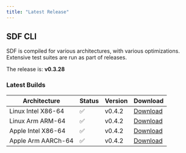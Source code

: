 ```yaml
---
title: "Latest Release" 
---
```


## SDF CLI

SDF is compiled for various architectures, with various optimizations. Extensive
test suites are run as part of releases.

The release is: **v0.3.28**

### Latest Builds

| Architecture           | Status | Version | Download |
| ---------------------- | ------ | ------- | -------- |
| Linux Intel X86-64     |   ✅   | v0.4.2  | [Download](https://cdn.sdf.com/releases/download/sdf-v0.4.2-x86_64-unknown-linux-musl.tar.gz) |
| Linux Arm ARM-64       |   ✅   | v0.4.2  | [Download](https://cdn.sdf.com/releases/download/sdf-v0.4.2-arm-unknown-linux-gnueabihf.tar.gz) |
| Apple Intel X86-64     |   ✅   | v0.4.2  | [Download](https://cdn.sdf.com/releases/download/sdf-v0.4.2-x86_64-apple-darwin.tar.gz) |
| Apple Arm AARCh-64     |   ✅   | v0.4.2  | [Download](https://cdn.sdf.com/releases/download/sdf-v0.4.2-aarch64-apple-darwin.tar.gz) |

